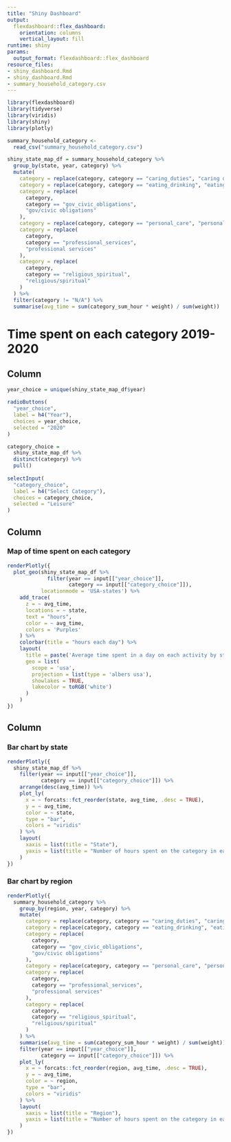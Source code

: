 ```yaml
---
title: "Shiny Dashboard"
output:
  flexdashboard::flex_dashboard:
    orientation: columns
    vertical_layout: fill
runtime: shiny
params:
  output_format: flexdashboard::flex_dashboard
resource_files:
- shiny_dashboard.Rmd
- shiny_dashboard.Rmd
- summary_household_category.csv
---
```


```r
library(flexdashboard)
library(tidyverse)
library(viridis)
library(shiny)
library(plotly)
```

```r
summary_household_category <-
  read_csv("summary_household_category.csv")

shiny_state_map_df = summary_household_category %>%
  group_by(state, year, category) %>%
  mutate(
    category = replace(category, category == "caring_duties", "caring duties"),
    category = replace(category, category == "eating_drinking", "eating/drinking"),
    category = replace(
      category,
      category == "gov_civic_obligations",
      "gov/civic obligations"
    ),
    category = replace(category, category == "personal_care", "personal care"),
    category = replace(
      category,
      category == "professional_services",
      "professional services"
    ),
    category = replace(
      category,
      category == "religious_spiritual",
      "religious/spiritual"
    )
  ) %>%
  filter(category != "N/A") %>%
  summarise(avg_time = sum(category_sum_hour * weight) / sum(weight))
```

# Time spent on each category 2019-2020

## Column {.sidebar}

```r
year_choice = unique(shiny_state_map_df$year)

radioButtons(
  "year_choice",
  label = h4("Year"),
  choices = year_choice,
  selected = "2020"
)

category_choice = 
  shiny_state_map_df %>%
  distinct(category) %>%
  pull()
  
selectInput(
  "category_choice",
  label = h4("Select Category"),
  choices = category_choice,
  selected = "Leisure"
)
```

## Column {data-width="800"}

### Map of time spent on each category

```r
renderPlotly({
  plot_geo(shiny_state_map_df %>%
             filter(year == input[["year_choice"]],
                    category == input[["category_choice"]]),
           locationmode = 'USA-states') %>%
    add_trace(
      z = ~ avg_time,
      locations = ~ state,
      text = "hours",
      color = ~ avg_time,
      colors = 'Purples'
    ) %>%
    colorbar(title = "hours each day") %>%
    layout(
      title = paste('Average time spent in a day on each activity by state', input[["year_choice"]]),
      geo = list(
        scope = 'usa',
        projection = list(type = 'albers usa'),
        showlakes = TRUE,
        lakecolor = toRGB('white')
      )
    )
})
```

## Column {data-width="500"}

### Bar chart by state

```r
renderPlotly({
  shiny_state_map_df %>%
    filter(year == input[["year_choice"]],
           category == input[["category_choice"]]) %>%
    arrange(desc(avg_time)) %>%
    plot_ly(
      x = ~ forcats::fct_reorder(state, avg_time, .desc = TRUE),
      y = ~ avg_time,
      color = ~ state,
      type = "bar",
      colors = "viridis"
    ) %>%
    layout(
      xaxis = list(title = "State"),
      yaxis = list(title = "Number of hours spent on the category in each day")
    )
})
```

### Bar chart by region

```r
renderPlotly({
  summary_household_category %>%
    group_by(region, year, category) %>%
    mutate(
      category = replace(category, category == "caring_duties", "caring duties"),
      category = replace(category, category == "eating_drinking", "eating/drinking"),
      category = replace(
        category,
        category == "gov_civic_obligations",
        "gov/civic obligations"
      ),
      category = replace(category, category == "personal_care", "personal care"),
      category = replace(
        category,
        category == "professional_services",
        "professional services"
      ),
      category = replace(
        category,
        category == "religious_spiritual",
        "religious/spiritual"
      )
    ) %>%
    summarise(avg_time = sum(category_sum_hour * weight) / sum(weight)) %>%
    filter(year == input[["year_choice"]],
           category == input[["category_choice"]]) %>%
    plot_ly(
      x = ~ forcats::fct_reorder(region, avg_time, .desc = TRUE),
      y = ~ avg_time,
      color = ~ region,
      type = "bar",
      colors = "viridis"
    ) %>%
    layout(
      xaxis = list(title = "Region"),
      yaxis = list(title = "Number of hours spent on the category in each day")
    )
})
```
